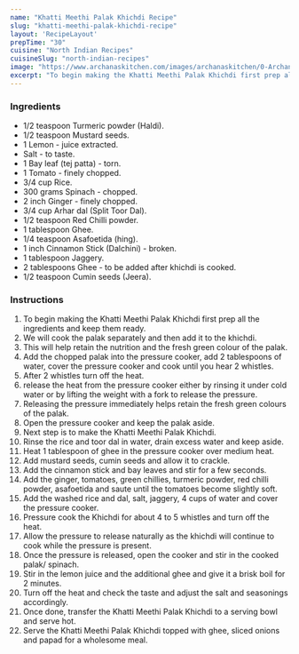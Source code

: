 ---
name: "Khatti Meethi Palak Khichdi Recipe"
slug: "khatti-meethi-palak-khichdi-recipe"
layout: 'RecipeLayout'
prepTime: "30"
cuisine: "North Indian Recipes"
cuisineSlug: "north-indian-recipes"
image: "https://www.archanaskitchen.com/images/archanaskitchen/0-Archanas-Kitchen-Recipes/2020/Khatti_Meethi_Palak_Khichdi_Recipe_8_1600.jpg"
excerpt: "To begin making the Khatti Meethi Palak Khichdi first prep all the ingredients and keep them ready"
---

### Ingredients

- 1/2 teaspoon Turmeric powder (Haldi).
- 1/2 teaspoon Mustard seeds.
- 1 Lemon - juice extracted.
- Salt - to taste.
- 1 Bay leaf (tej patta) - torn.
- 1 Tomato - finely chopped.
- 3/4 cup Rice.
- 300 grams Spinach - chopped.
- 2 inch Ginger - finely chopped.
- 3/4 cup Arhar dal (Split Toor Dal).
- 1/2 teaspoon Red Chilli powder.
- 1 tablespoon Ghee.
- 1/4 teaspoon Asafoetida (hing).
- 1 inch Cinnamon Stick (Dalchini) - broken.
- 1 tablespoon Jaggery.
- 2 tablespoons Ghee - to be added after khichdi is cooked.
- 1/2 teaspoon Cumin seeds (Jeera).

### Instructions

1. To begin making the Khatti Meethi Palak Khichdi first prep all the ingredients and keep them ready.
1. We will cook the palak separately and then add it to the khichdi.
1. This will help retain the nutrition and the fresh green colour of the palak.
1. Add the chopped palak into the pressure cooker, add 2 tablespoons of water, cover the pressure cooker and cook until you hear 2 whistles.
1. After 2 whistles turn off the heat.
1. release the heat from the pressure cooker either by rinsing it under cold water or by lifting the weight with a fork to release the pressure.
1. Releasing the pressure immediately helps retain the fresh green colours of the palak.
1. Open the pressure cooker and keep the palak aside.
1. Next step is to make the Khatti Meethi Palak Khichdi.
1. Rinse the rice and toor dal in water, drain excess water and keep aside.
1. Heat 1 tablespoon of ghee in the pressure cooker over medium heat.
1. Add mustard seeds, cumin seeds and allow it to crackle.
1. Add the cinnamon stick and bay leaves and stir for a few seconds.
1. Add the ginger, tomatoes, green chillies, turmeric powder, red chilli powder, asafoetida and saute until the tomatoes become slightly soft.
1. Add the washed rice and dal, salt, jaggery, 4 cups of water and cover the pressure cooker.
1. Pressure cook the Khichdi for about 4 to 5 whistles and turn off the heat.
1. Allow the pressure to release naturally as the khichdi will continue to cook while the pressure is present.
1. Once the pressure is released, open the cooker and stir in the cooked palak/ spinach.
1. Stir in the lemon juice and the additional ghee and give it a brisk boil for 2 minutes.
1. Turn off the heat and check the taste and adjust the salt and seasonings accordingly.
1. Once done, transfer the Khatti Meethi Palak Khichdi to a serving bowl and serve hot.
1. Serve the Khatti Meethi Palak Khichdi topped with ghee, sliced onions and papad for a wholesome meal.
